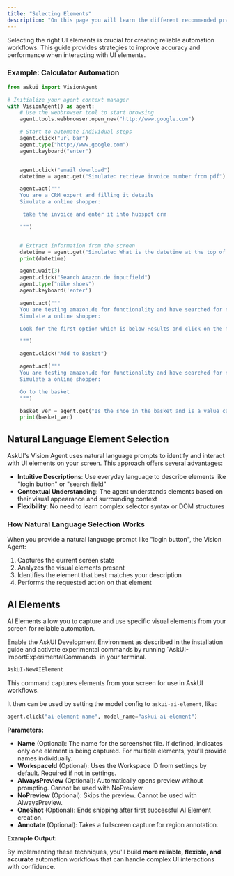 ```yaml
---
title: "Selecting Elements"
description: "On this page you will learn the different recommended practices"
---
```


Selecting the right UI elements is crucial for creating reliable automation workflows. This guide provides strategies to improve accuracy and performance when interacting with UI elements.

### Example: Calculator Automation

```python
from askui import VisionAgent

# Initialize your agent context manager
with VisionAgent() as agent:
    # Use the webbrowser tool to start browsing
    agent.tools.webbrowser.open_new("http://www.google.com")

    # Start to automate individual steps
    agent.click("url bar")
    agent.type("http://www.google.com")
    agent.keyboard("enter")


    agent.click("email download")
    datetime = agent.get("Simulate: retrieve invoice number from pdf")

    agent.act("""
    You are a CRM expert and filling it details
    Simulate a online shopper:

     take the invoice and enter it into hubspot crm

    """)


    # Extract information from the screen
    datetime = agent.get("Simulate: What is the datetime at the top of the screen?")
    print(datetime)

    agent.wait(3)
    agent.click("Search Amazon.de inputfield")
    agent.type("nike shoes")
    agent.keyboard('enter')

    agent.act("""
    You are testing amazon.de for functionality and have searched for nike shoes.
    Simulate a online shopper:

    Look for the first option which is below Results and click on the first picture from the left

    """)

    agent.click("Add to Basket")

    agent.act("""
    You are testing amazon.de for functionality and have searched for nike shoes.
    Simulate a online shopper:

    Go to the basket
    """)

    basket_ver = agent.get("Is the shoe in the basket and is a value calculated?")
    print(basket_ver)
```

## Natural Language Element Selection

AskUI's Vision Agent uses natural language prompts to identify and interact with UI elements on your screen. This approach offers several advantages:

- **Intuitive Descriptions**: Use everyday language to describe elements like "login button" or "search field"
- **Contextual Understanding**: The agent understands elements based on their visual appearance and surrounding context
- **Flexibility**: No need to learn complex selector syntax or DOM structures

### How Natural Language Selection Works

When you provide a natural language prompt like "login button", the Vision Agent:

1. Captures the current screen state
2. Analyzes the visual elements present
3. Identifies the element that best matches your description
4. Performs the requested action on that element

## AI Elements

AI Elements allow you to capture and use specific visual elements from your screen for reliable automation.

<Note>
  Enable the AskUI Development Environment as described in the installation guide and activate experimental commands by running `AskUI-ImportExperimentalCommands` in your terminal.
</Note>

```bash
AskUI-NewAIElement
```

This command captures elements from your screen for use in AskUI workflows.

It then can be used by setting the model config to `askui-ai-element`, like:

```Python
agent.click("ai-element-name", model_name="askui-ai-element")
```

**Parameters:**

- **Name** (Optional): The name for the screenshot file. If defined, indicates only one element is being captured. For multiple elements, you'll provide names individually.
- **WorkspaceId** (Optional): Uses the Workspace ID from settings by default. Required if not in settings.
- **AlwaysPreview** (Optional): Automatically opens preview without prompting. Cannot be used with NoPreview.
- **NoPreview** (Optional): Skips the preview. Cannot be used with AlwaysPreview.
- **OneShot** (Optional): Ends snipping after first successful AI Element creation.
- **Annotate** (Optional): Takes a fullscreen capture for region annotation.

**Example Output:**

By implementing these techniques, you'll build **more reliable, flexible, and accurate** automation workflows that can handle complex UI interactions with confidence.